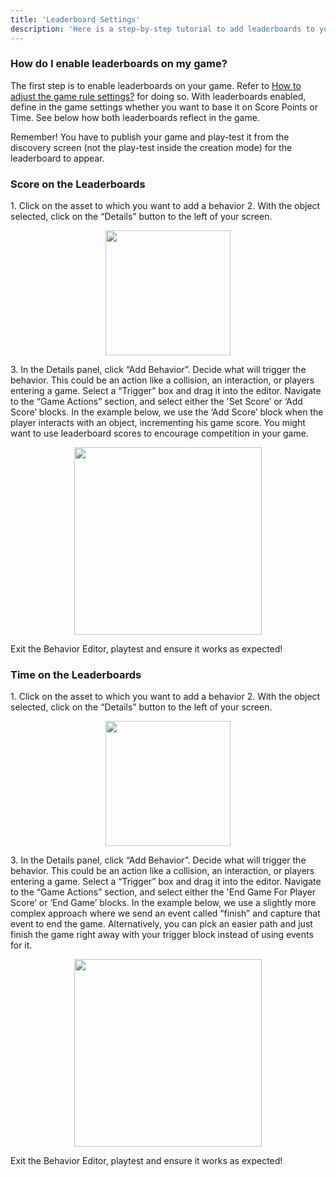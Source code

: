 ```yaml
---
title: 'Leaderboard Settings'
description: 'Here is a step-by-step tutorial to add leaderboards to your game'
---
```


### **How do I enable leaderboards on my game?**

The first step is to enable leaderboards on your game. Refer to [How to adjust the game rule settings?](https://wiki.soba.xyz/creating-your-game/managing-your-game/rules) for doing so. With leaderboards enabled, define in the game settings whether you want to base it on Score Points or Time. See below how both leaderboards reflect in the game.

<Tip> Remember! You have to publish your game and play-test it from the discovery screen (not the play-test inside the creation mode) for the leaderboard to appear. </Tip>

### Score on the Leaderboards
<Steps>
  <Step title="First Step">
<Accordion title="The basics for all behaviors">
    1. Click on the asset to which you want to add a behavior
    2. With the object selected, click on the “Details” button to the left of your screen.
    <p align="center">
      <img width="200" noZoom src="https://i.imgur.com/jMSZzP8.png" /> </p>
    3. In the Details panel, click “Add Behavior”.
</Accordion>
  </Step>
  <Step title="Second Step">
Decide what will trigger the behavior. This could be an action like a collision, an interaction, or players entering a game. Select a “Trigger” box and drag it into the editor. 
 </Step>
<Step title="Third Step">
Navigate to the “Game Actions” section, and select either the 'Set Score’ or ‘Add Score’ blocks. In the example below, we use the ‘Add Score’ block when the player interacts with an object, incrementing his game score. You might want to use leaderboard scores to encourage competition in your game.
  <Accordion title="Behavior Image">
    <p align="center">
      <img width="300" noZoom src="https://i.imgur.com/Y4n6jxm.png" /> </p>
  </Accordion>
  </Step>
<Step title="Fourth Step">
Exit the Behavior Editor, playtest and ensure it works as expected!
</Step>
</Steps>

### Time on the Leaderboards
<Steps>
  <Step title="First Step">
<Accordion title="The basics for all behaviors">
    1. Click on the asset to which you want to add a behavior
    2. With the object selected, click on the “Details” button to the left of your screen.
    <p align="center">
      <img width="200" noZoom src="https://i.imgur.com/jMSZzP8.png" /> </p>
    3. In the Details panel, click “Add Behavior”.
</Accordion>
  </Step>
  <Step title="Second Step">
Decide what will trigger the behavior. This could be an action like a collision, an interaction, or players entering a game. Select a “Trigger” box and drag it into the editor. 
 </Step>
<Step title="Third Step">
Navigate to the “Game Actions” section, and select either the 'End Game For Player Score’ or ‘End Game’ blocks. In the example below, we use a slightly more complex approach where we send an event called “finish” and capture that event to end the game. Alternatively, you can pick an easier path and just finish the game right away with your trigger block instead of using events for it.
  <Accordion title="Behavior Image">
    <p align="center">
      <img width="300" noZoom src="https://i.imgur.com/9xUbaMQ.png" /> </p>
  </Accordion>
  </Step>
<Step title="Fourth Step">
Exit the Behavior Editor, playtest and ensure it works as expected!
</Step>
</Steps>
